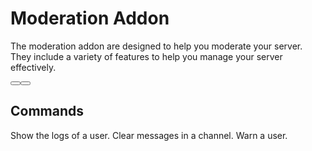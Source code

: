# Moderation Addon
The moderation addon are designed to help you moderate your server. They include a variety of features to help you manage your server effectively.

<div className="not-prose mb-16 mt-6 flex flex-wrap gap-3">
  <Button href="https://builtbybit.com/resources/51994/" arrow="right" children="Purchase" />
  <Button href="https://discord.gg/itsme-to" children="Support" variant="outline" />
</div>

## Commands
<Properties>
  <Property name="/logs <user>">
    Show the logs of a user.
  </Property>
  <Property name="/clear <amount> [channel] [user]">
    Clear messages in a channel.
  </Property>
  <Property name="/warn <user> <reason> [silent]">
    Warn a user.
  </Property>
</Properties>